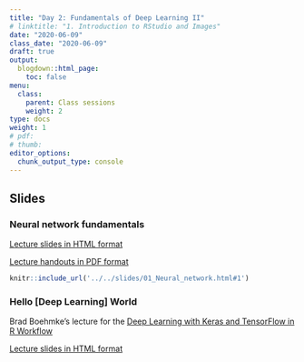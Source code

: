 ```yaml
---
title: "Day 2: Fundamentals of Deep Learning II"
# linktitle: "1. Introduction to RStudio and Images"
date: "2020-06-09"
class_date: "2020-06-09"
draft: true
output:
  blogdown::html_page:
    toc: false
menu:
  class:
    parent: Class sessions
    weight: 2
type: docs
weight: 1
# pdf: 
# thumb: 
editor_options: 
  chunk_output_type: console
---
```


## Slides

### Neural network fundamentals

<a href="../../slides/01_Neural_network.html#1" target="_blank">Lecture slides in HTML format</a>

<a href="../../slides/01_Neural_network.pdf" target="_blank">Lecture handouts in PDF format</a>

```r
knitr::include_url('../../slides/01_Neural_network.html#1')
```

### Hello [Deep Learning] World

Brad Boehmke's lecture for the [Deep Learning with Keras and TensorFlow in R Workflow](https://community.rstudio.com/t/deep-learning-with-keras-and-tensorflow-in-r-workflow-rstudio-conf-2020/49099)

<a href="https://rstudio-conf-2020.github.io/dl-keras-tf/02-hello-dl-world.html#1" target="_blank">Lecture slides in HTML format</a>
